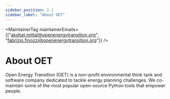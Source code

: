 ```yaml
---
sidebar_position: 2.1
sidebar_label: "About OET"
---
```



<MaintainerTag maintainerEmails={["akshat.mittal@openenergytransition.org", "fabrizio.finozzi@openenergytransition.org"]} />

# About OET

<ControlledDocBanner />

Open Energy Transition (OET) is a non-profit environmental think tank and software company dedicated to tackle energy planning challenges. We co-maintain some of the most popular open-source Python tools that empower people.
